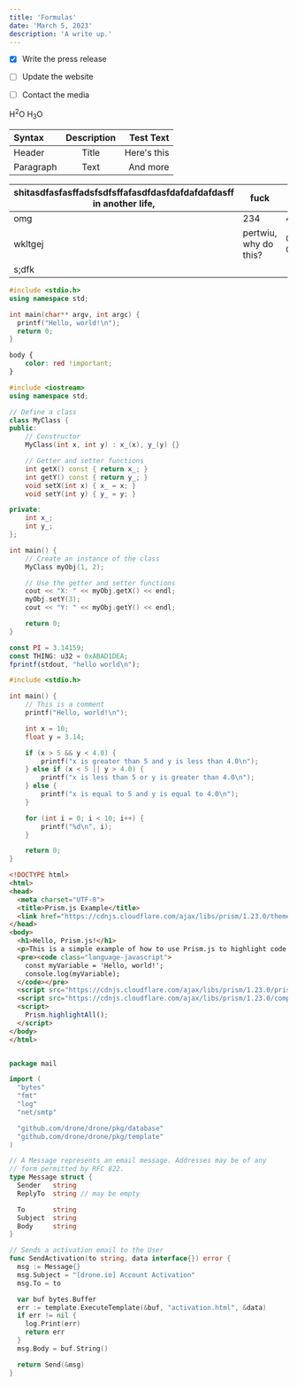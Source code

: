 ```yaml
---
title: 'Formulas'
date: 'March 5, 2023'
description: 'A write up.'
---
```


- [x] Write the press release
- [ ] Update the website
- [ ] Contact the media


H<sup>2</sup>O
H<sub>3</sub>O

| Syntax      | Description | Test Text     |
| :---        |    :----:   |          ---: |
| Header      | Title       | Here's this   |
| Paragraph   | Text        | And more      |

| shitasdfasfasffadsfsdfsffafasdfdasfdafdafdafdasff in another life,  | fuck    | you      |
| ------- | ------- | -------- |
| omg     | 234     | 436      |
| wkltgej | pertwiu, why do this? | 095-0239 |
| s;dfk   |         |          |



```cpp
#include <stdio.h>
using namespace std;

int main(char** argv, int argc) {
  printf("Hello, world!\n");
  return 0;
}
```

```css
body {
	color: red !important;
}
```

```cpp
#include <iostream>
using namespace std;

// Define a class
class MyClass {
public:
    // Constructor
    MyClass(int x, int y) : x_(x), y_(y) {}

    // Getter and setter functions
    int getX() const { return x_; }
    int getY() const { return y_; }
    void setX(int x) { x_ = x; }
    void setY(int y) { y_ = y; }

private:
    int x_;
    int y_;
};

int main() {
    // Create an instance of the class
    MyClass myObj(1, 2);

    // Use the getter and setter functions
    cout << "X: " << myObj.getX() << endl;
    myObj.setY(3);
    cout << "Y: " << myObj.getY() << endl;

    return 0;
}
```

```js
const PI = 3.14159;
const THING: u32 = 0xABAD1DEA;
fprintf(stdout, "hello world\n");
```

```c
#include <stdio.h>

int main() {
    // This is a comment
    printf("Hello, world!\n");

    int x = 10;
    float y = 3.14;

    if (x > 5 && y < 4.0) {
        printf("x is greater than 5 and y is less than 4.0\n");
    } else if (x < 5 || y > 4.0) {
        printf("x is less than 5 or y is greater than 4.0\n");
    } else {
        printf("x is equal to 5 and y is equal to 4.0\n");
    }

    for (int i = 0; i < 10; i++) {
        printf("%d\n", i);
    }

    return 0;
}
```

```html
<!DOCTYPE html>
<html>
<head>
  <meta charset="UTF-8">
  <title>Prism.js Example</title>
  <link href="https://cdnjs.cloudflare.com/ajax/libs/prism/1.23.0/themes/prism.min.css" rel="stylesheet" />
</head>
<body>
  <h1>Hello, Prism.js!</h1>
  <p>This is a simple example of how to use Prism.js to highlight code:</p>
  <pre><code class="language-javascript">
    const myVariable = 'Hello, world!';
    console.log(myVariable);
  </code></pre>
  <script src="https://cdnjs.cloudflare.com/ajax/libs/prism/1.23.0/prism.min.js"></script>
  <script src="https://cdnjs.cloudflare.com/ajax/libs/prism/1.23.0/components/prism-javascript.min.js"></script>
  <script>
    Prism.highlightAll();
  </script>
</body>
</html>

```

```js
```




```go
package mail

import (
  "bytes"
  "fmt"
  "log"
  "net/smtp"

  "github.com/drone/drone/pkg/database"
  "github.com/drone/drone/pkg/template"
)

// A Message represents an email message. Addresses may be of any
// form permitted by RFC 822.
type Message struct {
  Sender   string
  ReplyTo  string // may be empty

  To       string
  Subject  string
  Body     string
}

// Sends a activation email to the User
func SendActivation(to string, data interface{}) error {
  msg := Message{}
  msg.Subject = "[drone.io] Account Activation"
  msg.To = to

  var buf bytes.Buffer
  err := template.ExecuteTemplate(&buf, "activation.html", &data)
  if err != nil {
    log.Print(err)
    return err
  }
  msg.Body = buf.String()

  return Send(&msg)
}
```